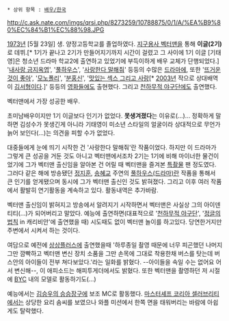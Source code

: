  * 상위 항목 : [[배우/한국]]

http://c.ask.nate.com/imgs/qrsi.php/8273259/10788875/0/1/A/%EA%B9%80%EC%84%B1%EC%88%98.JPG

[[1973년]] [5월 23일] 생. 양정고등학교를 졸업하였다. [[지구용사 벡터맨]]을 통해 '''이글(2기)'''로 데뷔.[* 1기가 끝나고 2기가 만들어지기까지 시간이 걸렸고 그 사이에 1기 이글 [기태영]은 청소년 드라마 학교2에 출연하고 있었기에 부득이하게 배우 교체가 단행되었다.] '[[내사랑 금지옥엽]]', '[[풀하우스(드라마)|풀하우스]]', '[[사랑한다 말해줘]]' 등등의 수많은 [[드라마#s-2|드라마]]에, 또한 '[[뜨거운 것이 좋아]]', '[[모노폴리]]', '[[분홍신]]', '[[맛있는 섹스 그리고 사랑]][* [[2003년]] 작으로 상대배역이 [[김서형]]이다.]' 등등의 [[영화]]들에도 출현했다. 그리고 [[천하무적 야구단]]에도 출연했다.

벡터맨에서 가장 성공한 배우.

초미남배우이지만 1기 이글보다 인기가 없었다. '''못생겨졌다'''는 이유로(...)... 정확하게 말하면 김성수가 못생긴게 아니라 기태영이 미소년 스타일의 얼굴이라 상대적으로 무언가 늙어 보인다(...)는 의견을 피할 수가 없었다.

대중들에게 눈에 띄기 시작한 건 '사랑한다 말해줘'란 작품이었다. 하지만 이 드라마가 그렇게 큰 성공을 거둔 것도 아니고 벡터맨에서조차 2기는 1기에 비해 마이너한 물건이었기에 그가 벡터맨 출신임을 알아본 건 어릴 때 벡터맨을 즐겨본 [[특촬물]] 팬 정도였다. 그러다 같은 해에 방송됐던 [[정지훈]], [[송혜교]] 주연의 [[풀하우스(드라마)]]란 작품을 통해서 큰 인기를 얻게됐으며 동시에 그가 벡터맨 출신인 것도 밝혀졌다. 그리고 이후 여러 작품에서 활발히 연기활동을 계속하고 있다. 활동내역은 추가바람.

벡터맨 출신임이 밝혀지고 방송에서 알려지기 시작하면서 벡터맨은 사실상 그의 아이덴티티(...)가 되어버리고 말았다. 예능에 출연하면(대표적으로 '[[천하무적 야구단]]', '[[정글의 법칙]] in 캐리비안'에 출연했을 때) 시도때도 없이 벡터맨 놀이를 하고있다. 당연한거지만 주변에서 시켜서 하는 것이다. 

여담으로 예전에 [[상상플러스]]에 출연했을때 '하루종일 촬영 때문에 너무 피곤했던 나머지 그만 깜빡하고 벡터맨 변신 장치 소품을 그만 손목에 그대로 착용한채 버스를 탓는데 버스안의 아이들이 전부 쳐다보았다.'라는 일화를 밝혔다. --아이들을 속일 수는 없어요 어서 변신해--, 이 애피소드는 해피투게더에서도 밝혔다. 또한 벡터맨을 촬영하던 저 시절에 [[BYC]] 내의 모델로 활동하기도(...)

예능에서는 [[김승우의 승승장구]]에 보조 MC로 활동했다. [[마스터셰프 코리아 셀러브리티]]에서는 상당한 요리 솜씨를 보였으나 와플 미션에서 한쪽 면을 태워버리는 바람에 아쉽게도 탈락했다.

